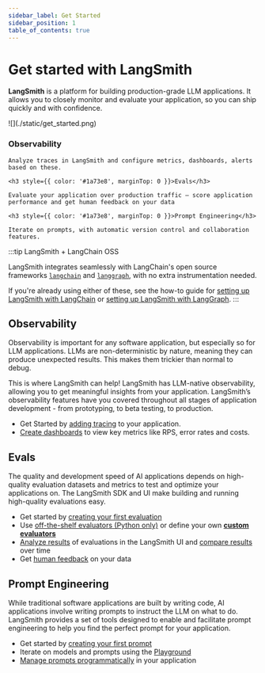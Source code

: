 ```yaml
---
sidebar_label: Get Started
sidebar_position: 1
table_of_contents: true
---
```


# Get started with LangSmith

**LangSmith** is a platform for building production-grade LLM applications.
It allows you to closely monitor and evaluate your application, so you can ship quickly and with confidence.

<div style={{ display: 'flex', alignItems: 'center', gap: '20px', margin: '20px 0' }}>
  <div style={{ maxWidth: '40%' }}>
    ![](./static/get_started.png)
  </div>
  <div style={{ flex: 1 }}>
    <h3 style={{ color: '#1a73e8', marginTop: 0 }}>Observability</h3>

    Analyze traces in LangSmith and configure metrics, dashboards, alerts based on these. 

    <h3 style={{ color: '#1a73e8', marginTop: 0 }}>Evals</h3>

    Evaluate your application over production traffic — score application performance and get human feedback on your data

    <h3 style={{ color: '#1a73e8', marginTop: 0 }}>Prompt Engineering</h3>

    Iterate on prompts, with automatic version control and collaboration features.
  </div>
</div>


:::tip LangSmith + LangChain OSS

LangSmith integrates seamlessly with LangChain's open source frameworks [`langchain`](https://python.langchain.com) and [`langgraph`](https://langchain-ai.github.io/langgraph/), with no extra instrumentation needed.

If you're already using either of these, see the how-to guide for [setting up LangSmith with LangChain](./observability/how_to_guides/tracing/trace_with_langchain) or [setting up LangSmith with LangGraph](https://docs.smith.langchain.com/observability/how_to_guides/tracing/trace_with_langgraph).
:::

## Observability

Observability is important for any software application, but especially so for LLM applications. LLMs are non-deterministic by nature, meaning they can produce unexpected results. This makes them trickier than normal to debug.

This is where LangSmith can help! LangSmith has LLM-native observability, allowing you to get meaningful insights from your application. LangSmith’s observability features have you covered throughout all stages of application development - from prototyping, to beta testing, to production. 

- Get Started by [adding tracing](./observability/tutorials/observability) to your application.
- [Create dashboards](./observability/how_to_guides/monitoring/dashboards) to view key metrics like RPS, error rates and costs.

## Evals

The quality and development speed of AI applications depends on high-quality evaluation datasets and metrics to test and optimize your applications on. The LangSmith SDK and UI make building and running high-quality evaluations easy. 

- Get started by [creating your first evaluation](./evaluation/tutorials/evaluation)
- Use [off-the-shelf evaluators (Python only)](https://docs.smith.langchain.com/evaluation/how_to_guides/use_langchain_off_the_shelf_evaluators) or define your own [**custom evaluators**](https://docs.smith.langchain.com/evaluation/how_to_guides/custom_evaluator)
- [Analyze results](./evaluation/how_to_guides#analyzing-experiment-results) of evaluations in the LangSmith UI and [compare results](https://docs.smith.langchain.com/evaluation/how_to_guides/compare_experiment_results) over time
- Get [human feedback](./evaluation/how_to_guides#annotation-queues-and-human-feedback) on your data

## Prompt Engineering

While traditional software applications are built by writing code, AI applications involve writing prompts to instruct the LLM on what to do. LangSmith provides a set of tools designed to enable and facilitate prompt engineering to help you find the perfect prompt for your application.

- Get started by [creating your first prompt](./prompt_engineering/tutorials/optimize_classifier)
- Iterate on models and prompts using the [Playground](./prompt_engineering/how_to_guides#playground)
- [Manage prompts programmatically](https://docs.smith.langchain.com/prompt_engineering/how_to_guides/prompts/manage_prompts_programatically) in your application